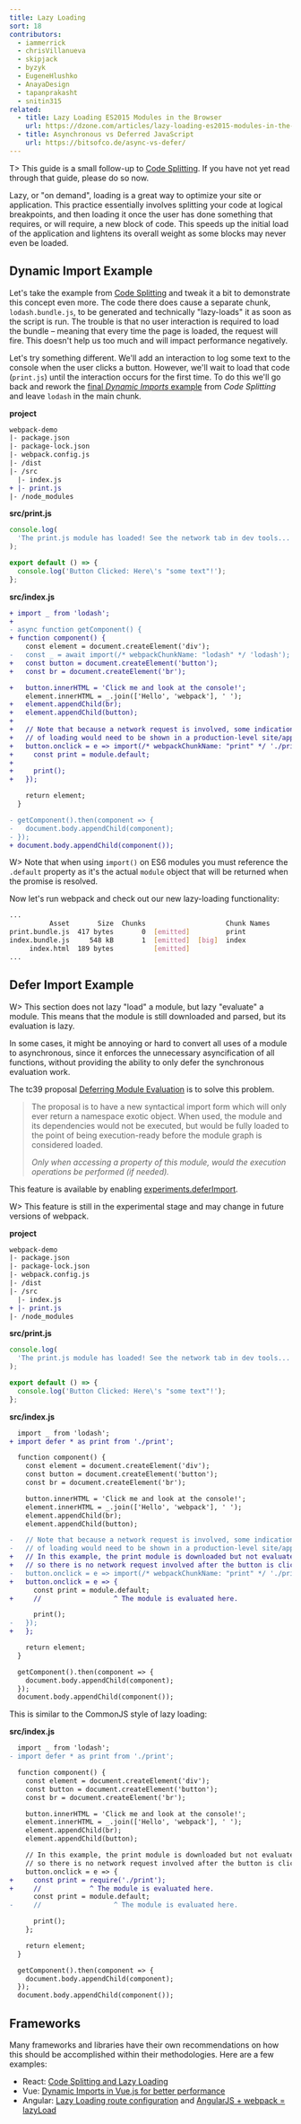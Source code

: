 ```yaml
---
title: Lazy Loading
sort: 18
contributors:
  - iammerrick
  - chrisVillanueva
  - skipjack
  - byzyk
  - EugeneHlushko
  - AnayaDesign
  - tapanprakasht
  - snitin315
related:
  - title: Lazy Loading ES2015 Modules in the Browser
    url: https://dzone.com/articles/lazy-loading-es2015-modules-in-the-browser
  - title: Asynchronous vs Deferred JavaScript
    url: https://bitsofco.de/async-vs-defer/
---
```


T> This guide is a small follow-up to [Code Splitting](/guides/code-splitting). If you have not yet read through that guide, please do so now.

Lazy, or "on demand", loading is a great way to optimize your site or application. This practice essentially involves splitting your code at logical breakpoints, and then loading it once the user has done something that requires, or will require, a new block of code. This speeds up the initial load of the application and lightens its overall weight as some blocks may never even be loaded.

## Dynamic Import Example

Let's take the example from [Code Splitting](/guides/code-splitting/#dynamic-imports) and tweak it a bit to demonstrate this concept even more. The code there does cause a separate chunk, `lodash.bundle.js`, to be generated and technically "lazy-loads" it as soon as the script is run. The trouble is that no user interaction is required to load the bundle – meaning that every time the page is loaded, the request will fire. This doesn't help us too much and will impact performance negatively.

Let's try something different. We'll add an interaction to log some text to the console when the user clicks a button. However, we'll wait to load that code (`print.js`) until the interaction occurs for the first time. To do this we'll go back and rework the [final _Dynamic Imports_ example](/guides/code-splitting/#dynamic-imports) from _Code Splitting_ and leave `lodash` in the main chunk.

**project**

```diff
webpack-demo
|- package.json
|- package-lock.json
|- webpack.config.js
|- /dist
|- /src
  |- index.js
+ |- print.js
|- /node_modules
```

**src/print.js**

```js
console.log(
  'The print.js module has loaded! See the network tab in dev tools...'
);

export default () => {
  console.log('Button Clicked: Here\'s "some text"!');
};
```

**src/index.js**

```diff
+ import _ from 'lodash';
+
- async function getComponent() {
+ function component() {
    const element = document.createElement('div');
-   const _ = await import(/* webpackChunkName: "lodash" */ 'lodash');
+   const button = document.createElement('button');
+   const br = document.createElement('br');

+   button.innerHTML = 'Click me and look at the console!';
    element.innerHTML = _.join(['Hello', 'webpack'], ' ');
+   element.appendChild(br);
+   element.appendChild(button);
+
+   // Note that because a network request is involved, some indication
+   // of loading would need to be shown in a production-level site/app.
+   button.onclick = e => import(/* webpackChunkName: "print" */ './print').then(module => {
+     const print = module.default;
+
+     print();
+   });

    return element;
  }

- getComponent().then(component => {
-   document.body.appendChild(component);
- });
+ document.body.appendChild(component());
```

W> Note that when using `import()` on ES6 modules you must reference the `.default` property as it's the actual `module` object that will be returned when the promise is resolved.

Now let's run webpack and check out our new lazy-loading functionality:

```bash
...
          Asset       Size  Chunks                    Chunk Names
print.bundle.js  417 bytes       0  [emitted]         print
index.bundle.js     548 kB       1  [emitted]  [big]  index
     index.html  189 bytes          [emitted]
...
```

## Defer Import Example

W> This section does not lazy "load" a module, but lazy "evaluate" a module. This means that the module is still downloaded and parsed, but its evaluation is lazy.

In some cases, it might be annoying or hard to convert all uses of a module to asynchronous, since it enforces the unnecessary asyncification of all functions, without providing the ability to only defer the synchronous evaluation work.

The tc39 proposal [Deferring Module Evaluation](https://github.com/tc39/proposal-defer-import-eval) is to solve this problem.

> The proposal is to have a new syntactical import form which will only ever return a namespace exotic object. When used, the module and its dependencies would not be executed, but would be fully loaded to the point of being execution-ready before the module graph is considered loaded.
>
> _Only when accessing a property of this module, would the execution operations be performed (if needed)._

This feature is available by enabling [experiments.deferImport](/configuration/experiments/#experimentsdeferimport).

W> This feature is still in the experimental stage and may change in future versions of webpack.

**project**

```diff
webpack-demo
|- package.json
|- package-lock.json
|- webpack.config.js
|- /dist
|- /src
  |- index.js
+ |- print.js
|- /node_modules
```

**src/print.js**

```js
console.log(
  'The print.js module has loaded! See the network tab in dev tools...'
);

export default () => {
  console.log('Button Clicked: Here\'s "some text"!');
};
```

**src/index.js**

```diff
  import _ from 'lodash';
+ import defer * as print from './print';

  function component() {
    const element = document.createElement('div');
    const button = document.createElement('button');
    const br = document.createElement('br');

    button.innerHTML = 'Click me and look at the console!';
    element.innerHTML = _.join(['Hello', 'webpack'], ' ');
    element.appendChild(br);
    element.appendChild(button);

-   // Note that because a network request is involved, some indication
-   // of loading would need to be shown in a production-level site/app.
+   // In this example, the print module is downloaded but not evaluated,
+   // so there is no network request involved after the button is clicked.
-   button.onclick = e => import(/* webpackChunkName: "print" */ './print').then(module => {
+   button.onclick = e => {
      const print = module.default;
+     //                  ^ The module is evaluated here.

      print();
-   });
+   };

    return element;
  }

  getComponent().then(component => {
    document.body.appendChild(component);
  });
  document.body.appendChild(component());
```

This is similar to the CommonJS style of lazy loading:

**src/index.js**

```diff
  import _ from 'lodash';
- import defer * as print from './print';

  function component() {
    const element = document.createElement('div');
    const button = document.createElement('button');
    const br = document.createElement('br');

    button.innerHTML = 'Click me and look at the console!';
    element.innerHTML = _.join(['Hello', 'webpack'], ' ');
    element.appendChild(br);
    element.appendChild(button);

    // In this example, the print module is downloaded but not evaluated,
    // so there is no network request involved after the button is clicked.
    button.onclick = e => {
+     const print = require('./print');
+     //            ^ The module is evaluated here.
      const print = module.default;
-     //                  ^ The module is evaluated here.

      print();
    };

    return element;
  }

  getComponent().then(component => {
    document.body.appendChild(component);
  });
  document.body.appendChild(component());
```

## Frameworks

Many frameworks and libraries have their own recommendations on how this should be accomplished within their methodologies. Here are a few examples:

- React: [Code Splitting and Lazy Loading](https://react.dev/learn/build-a-react-app-from-scratch#code-splitting)
- Vue: [Dynamic Imports in Vue.js for better performance](https://vuedose.tips/tips/dynamic-imports-in-vue-js-for-better-performance/)
- Angular: [Lazy Loading route configuration](https://angular.io/guide/router#milestone-6-asynchronous-routing) and [AngularJS + webpack = lazyLoad](https://medium.com/@var_bin/angularjs-webpack-lazyload-bb7977f390dd)
